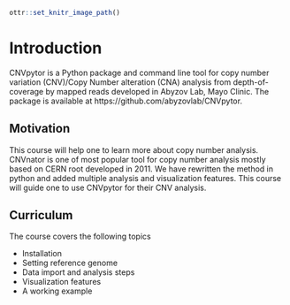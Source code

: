 
```r
ottr::set_knitr_image_path()
```

# Introduction
CNVpytor is a Python package and command line tool for copy number variation (CNV)/Copy Number alteration (CNA) analysis from depth-of-coverage by mapped reads developed in Abyzov Lab, Mayo Clinic.
The package is available at https://github.com/abyzovlab/CNVpytor. 

## Motivation
This course will help one to learn more about copy number analysis. CNVnator is one of most popular tool for copy number analysis mostly based on CERN root developed in 2011.
We have rewritten the method in python and added multiple analysis and visualization features. This course will guide one to use CNVpytor for their CNV analysis. 


## Curriculum  

The course covers the following topics

- Installation
- Setting reference genome
- Data import and analysis steps
- Visualization features
- A working example
